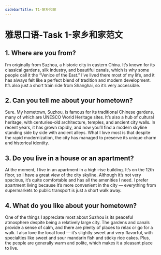 ```yaml
---
sidebarTitle: T1-家乡和家
---
```



# 雅思口语-Task 1-家乡和家范文

## 1. **Where are you from?**

I’m originally from Suzhou, a historic city in eastern China. It’s known for its classical gardens, silk industry, and beautiful canals, which is why some people call it the “Venice of the East.” I’ve lived there most of my life, and it has always felt like a perfect blend of tradition and modern development. It’s also just a short train ride from Shanghai, so it’s very accessible.


## 2. **Can you tell me about your hometown?**

Sure. My hometown, Suzhou, is famous for its traditional Chinese gardens, many of which are UNESCO World Heritage sites. It’s also a hub of cultural heritage, with centuries-old architecture, temples, and ancient city walls. In recent years, it has grown rapidly, and now you’ll find a modern skyline standing side by side with ancient alleys. What I love most is that despite the rapid modernization, the city has managed to preserve its unique charm and historical identity.


## 3. **Do you live in a house or an apartment?**

At the moment, I live in an apartment in a high-rise building. It’s on the 12th floor, so I have a great view of the city skyline. Although it’s not very spacious, it’s quite comfortable and has all the amenities I need. I prefer apartment living because it’s more convenient in the city — everything from supermarkets to public transport is just a short walk away.


## 4. **What do you like about your hometown?**

One of the things I appreciate most about Suzhou is its peaceful atmosphere despite being a relatively large city. The gardens and canals provide a sense of calm, and there are plenty of places to relax or go for a walk. I also love the local food — it’s slightly sweet and very flavorful, with specialties like sweet and sour mandarin fish and sticky rice cakes. Plus, the people are generally warm and polite, which makes it a pleasant place to live.

